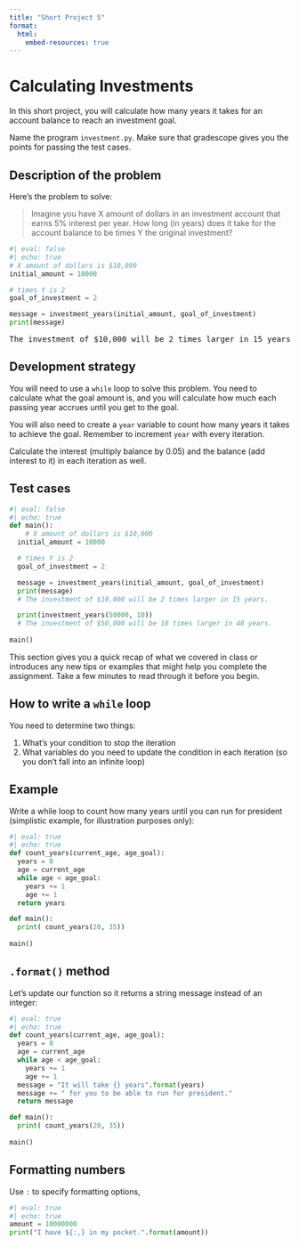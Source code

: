 ```yaml
---
title: "Short Project 5"
format:
  html:
    embed-resources: true
---
```


# Calculating Investments

In this short project, you will calculate how many years it takes for an account balance to reach an investment goal.

Name the program `investment.py`. Make sure that gradescope gives you the points for passing the test cases.

## Description of the problem

Here's the problem to solve:

> Imagine you have X amount of dollars in an investment account that earns 5% interest per year. How long (in years) does it take for the account balance to be times Y the original investment?

```python
#| eval: false
#| echo: true
# X amount of dollars is $10,000
initial_amount = 10000

# times Y is 2
goal_of_investment = 2

message = investment_years(initial_amount, goal_of_investment)
print(message)
```

<pre>
The investment of $10,000 will be 2 times larger in 15 years.
</pre>

## Development strategy

You will need to use a `while` loop to solve this problem. You need to calculate what the goal amount is, and you will calculate how much each passing year accrues until you get to the goal.

You will also need to create a `year` variable to count how many years it takes to achieve the goal. Remember to increment `year` with every iteration.

Calculate the interest (multiply balance by 0.05) and the balance (add interest to it) in each iteration as well. 


## Test cases

```python
#| eval: false
#| echo: true
def main():
    # X amount of dollars is $10,000
  initial_amount = 10000

  # times Y is 2
  goal_of_investment = 2

  message = investment_years(initial_amount, goal_of_investment)
  print(message) 
  # The investment of $10,000 will be 2 times larger in 15 years.

  print(investment_years(50000, 10))
  # The investment of $50,000 will be 10 times larger in 48 years.
  
main()
```

::: {.callout-tip title="Before You Begin"}

This section gives you a quick recap of what we covered in class or introduces any new tips or examples that might help you complete the assignment. Take a few minutes to read through it before you begin.

## How to write a `while` loop

You need to determine two things:

1. What's your condition to stop the iteration
1. What variables do you need to update the condition in each iteration (so you don't fall into an infinite loop)

## Example

Write a while loop to count how many years until you can run for president (simplistic example, for illustration purposes only):

```python
#| eval: true
#| echo: true
def count_years(current_age, age_goal):
  years = 0
  age = current_age
  while age < age_goal:
    years += 1
    age += 1
  return years

def main():
  print( count_years(20, 35))
  
main()
```

## `.format()` method

Let's update our function so it returns a string message instead of an integer:


```python
#| eval: true
#| echo: true
def count_years(current_age, age_goal):
  years = 0
  age = current_age
  while age < age_goal:
    years += 1
    age += 1
  message = "It will take {} years".format(years)
  message += " for you to be able to run for president."
  return message

def main():
  print( count_years(20, 35))
  
main()
```

## Formatting numbers

Use `:` to specify formatting options,

```python
#| eval: true
#| echo: true
amount = 10000000
print("I have ${:,} in my pocket.".format(amount))
```

::: 
